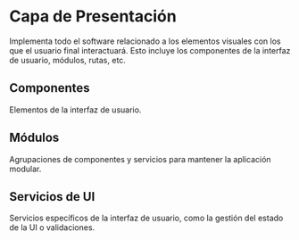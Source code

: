 # Capa de Presentación

Implementa todo el software relacionado a los elementos visuales con los que el usuario final 
interactuará. Esto incluye los componentes de la interfaz de usuario, módulos, rutas, etc.

## Componentes

Elementos de la interfaz de usuario.

## Módulos

Agrupaciones de componentes y servicios para mantener la aplicación modular.

## Servicios de UI

Servicios específicos de la interfaz de usuario, como la gestión del estado de la UI o 
validaciones.